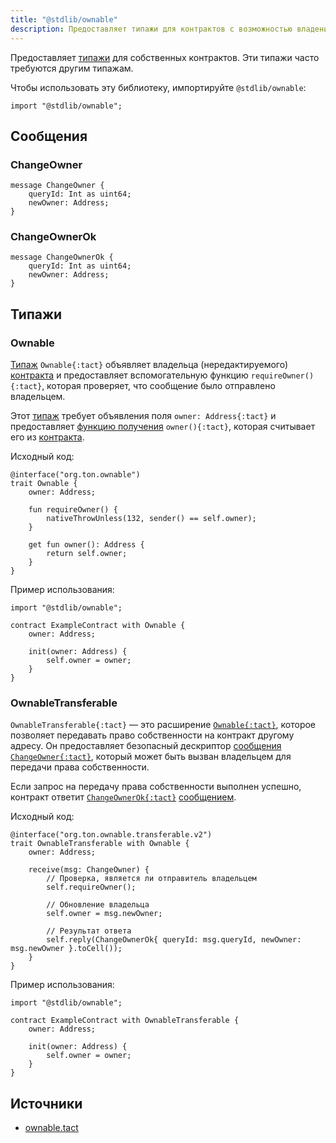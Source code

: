 ```yaml
---
title: "@stdlib/ownable"
description: Предоставляет типажи для контрактов с возможностью владения, которые часто требуются другим типажам
---
```


Предоставляет [типажи](/ru/book/types#composite-types) для собственных контрактов. Эти типажи часто требуются другим типажам.

Чтобы использовать эту библиотеку, импортируйте `@stdlib/ownable`:

```tact
import "@stdlib/ownable";
```

## Сообщения

### ChangeOwner

```tact
message ChangeOwner {
    queryId: Int as uint64;
    newOwner: Address;
}
```

### ChangeOwnerOk

```tact
message ChangeOwnerOk {
    queryId: Int as uint64;
    newOwner: Address;
}
```

## Типажи

### Ownable

[Типаж](/ru/book/types#composite-types) `Ownable{:tact}` объявляет владельца (нередактируемого) [контракта](/ru/book/contracts) и предоставляет вспомогательную функцию `requireOwner(){:tact}`, которая проверяет, что сообщение было отправлено владельцем.

Этот [типаж](/ru/book/types#composite-types) требует объявления поля `owner: Address{:tact}` и предоставляет [функцию получения](/ru/book/functions#getter-functions) `owner(){:tact}`, которая считывает его из [контракта](/ru/book/contracts).

Исходный код:

```tact
@interface("org.ton.ownable")
trait Ownable {
    owner: Address;

    fun requireOwner() {
        nativeThrowUnless(132, sender() == self.owner);
    }

    get fun owner(): Address {
        return self.owner;
    }
}
```

Пример использования:

```tact /Ownable/
import "@stdlib/ownable";

contract ExampleContract with Ownable {
    owner: Address;

    init(owner: Address) {
        self.owner = owner;
    }
}
```

### OwnableTransferable

`OwnableTransferable{:tact}` — это расширение [`Ownable{:tact}`](#ownable), которое позволяет передавать право собственности на контракт другому адресу. Он предоставляет безопасный дескриптор [сообщения](/ru/book/structs-and-messages#messages) [`ChangeOwner{:tact}`](#changeowner), который может быть вызван владельцем для передачи права собственности.

Если запрос на передачу права собственности выполнен успешно, контракт ответит [`ChangeOwnerOk{:tact}`](#changeownerok) [сообщением](/ru/book/structs-and-messages#messages).

Исходный код:

```tact
@interface("org.ton.ownable.transferable.v2")
trait OwnableTransferable with Ownable {
    owner: Address;

    receive(msg: ChangeOwner) {
        // Проверка, является ли отправитель владельцем
        self.requireOwner();

        // Обновление владельца
        self.owner = msg.newOwner;

        // Результат ответа
        self.reply(ChangeOwnerOk{ queryId: msg.queryId, newOwner: msg.newOwner }.toCell());
    }
}
```

Пример использования:

```tact /OwnableTransferable/
import "@stdlib/ownable";

contract ExampleContract with OwnableTransferable {
    owner: Address;

    init(owner: Address) {
        self.owner = owner;
    }
}
```

## Источники

- [ownable.tact](https://github.com/tact-lang/tact/blob/61541b7783098e1af669faccd7d2334c10981c72/stdlib/libs/ownable.tact)
